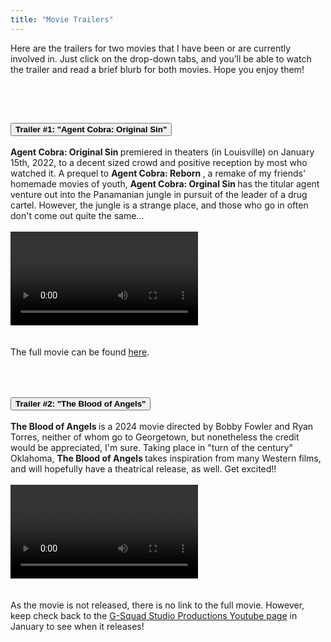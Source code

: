 ```yaml
---
title: "Movie Trailers"
---
```


Here are the trailers for two movies that I have been or are currently involved in. Just click on the drop-down tabs, and you'll be able to watch the trailer and read a brief blurb for both movies. Hope you enjoy them!


```{=html}
<br>
<br>


<div class="accordion" id="accordionExample">
  <div class="accordion-item">
    <h2 class="accordion-header">
      <button class="accordion-button" type="button" data-bs-toggle="collapse" data-bs-target="#collapseOne" aria-expanded="true" aria-controls="collapseOne">
        <strong> Trailer #1: "Agent Cobra: Original Sin" </strong>
      </button>
    </h2>
        <div id="collapseOne" class="accordion-collapse collapse show" data-bs-parent="#accordionExample">
      <div class="accordion-body">
        <strong> Agent Cobra: Original Sin </strong> premiered in theaters (in Louisville) on January 15th, 2022, to a decent sized crowd and positive reception by most who watched it. A prequel to <strong> Agent Cobra: Reborn </strong>, a remake of my friends' homemade movies of youth, <strong> Agent Cobra: Orginal Sin </strong> has the titular agent venture out into the Panamanian jungle in pursuit of the leader of a drug cartel. However, the jungle is a strange place, and those who go in often don't come out quite the same...
        <br>
        <br>
        <div class="player">
          <div class="player">
            <video controls>
              <source src="videos/Agent_Cobra_Original_Sin_Trailer.mp4" type="video/mp4" />
              <source src="videos/Agent_Cobra_Original_Sin_Trailer.webm" type="video/webm" />
              <p>
                Your browser doesn't support HTML video. Here is a
                <a href="videos/Agent_Cobra_Original_Sin_Trailer.mp4">link to the video</a> instead.
                </p>
                </video>
              </div>
            </div>
            <br>
            <br>
            The full movie can be found <a target="_blank" href="https://www.youtube.com/watch?v=CLC1diE21dI&t=1s"> here</a>.
          </div>
        </div>
      </div>
    </div>
<br>
<br>
```

```{=html}
<div class="accordion" id="accordionExample">
  <div class="accordion-item">
    <h2 class="accordion-header">
      <button class="accordion-button" type="button" data-bs-toggle="collapse" data-bs-target="#collapseOne" aria-expanded="true" aria-controls="collapseOne">
        <strong> Trailer #2: "The Blood of Angels" </strong>
      </button>
    </h2>
    <div id="collapseOne" class="accordion-collapse collapse show" data-bs-parent="#accordionExample">
      <div class="accordion-body">
        <strong> The Blood of Angels </strong> is a 2024 movie directed by Bobby Fowler and Ryan Torres, neither of whom go to Georgetown, but nonetheless the credit would be appreciated, I'm sure. Taking place in "turn of the century" Oklahoma, <strong> The Blood of Angels </strong> takes inspiration from many Western films, and will hopefully have a theatrical release, as well. Get excited!!
        <br>
        <br>
        <div class="player">
          <video controls>
            <source src="videos/BLOOD_OF_ANGELS.mp4" type="video/mp4" />
            <source src="/videos/BLOOD_OF_ANGELS.webm" type="video/webm" />
            <p>
              Your browser doesn't support HTML video. Here is a
              <a href="videos/BLOOD_OF_ANGELS.mp4">link to the video</a> instead.
              </p>
              </video>
              </div>
              <br>
              <br>
              As the movie is not released, there is no link to the full movie. However, keep check back to the <a target="_blank" href="https://www.youtube.com/@g-squadstudioproductions991">G-Squad Studio Productions Youtube page</a> in January to see when it releases!
            </div>
          </div>
        </div>
      </div>
    </div>

```




